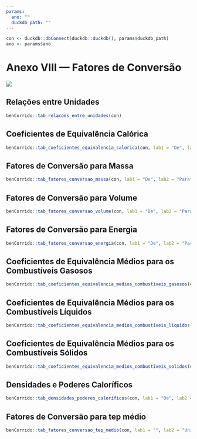 ```yaml
---
params:
  ano: ""
  duckdb_path: ""
---
```


```r
con <- duckdb::dbConnect(duckdb::duckdb(), params$duckdb_path)
ano <- params$ano
```

# Anexo VIII — Fatores de Conversão {-}

![](../img/capas/imagem_cap_anexo.png)

## Relações entre Unidades

```r
benCorrido::tab_relacoes_entre_unidades(con)
```

## Coeficientes de Equivalência Calórica

```r
benCorrido::tab_coeficientes_equivalencia_calorica(con, lab1 = "De", lab2 = "Para")
```

## Fatores de Conversão para Massa

```r
benCorrido::tab_fatores_conversao_massa(con, lab1 = "De", lab2 = "Para")
```

## Fatores de Conversão para Volume

```r
benCorrido::tab_fatores_conversao_volume(con, lab1 = "De", lab2 = "Para")
```

## Fatores de Conversão para Energia

```r
benCorrido::tab_fatores_conversao_energia(con, lab1 = "De", lab2 = "Para")
```

## Coeficientes de Equivalência Médios para os Combustíveis Gasosos

```r
benCorrido::tab_coeficientes_equivalencia_medios_combustiveis_gasosos(con, lab1 = "De (10³ m³)", lab2 = "Para")
```

## Coeficientes de Equivalência Médios para os Combustíveis Líquidos

```r
benCorrido::tab_coeficientes_equivalencia_medios_combustiveis_liquidos(con, lab1 = "De (m³)", lab2 = "Para")
```

## Coeficientes de Equivalência Médios para os Combustíveis Sólidos

```r
benCorrido::tab_coeficientes_equivalencia_medios_combustiveis_solidos(con, lab1 = "De (ton)", lab2 = "Para")
```

## Densidades e Poderes Caloríficos

```r
benCorrido::tab_densidades_poderes_calorificos(con, lab1 = "De", lab2 = "Para")
```

## Fatores de Conversão para tep médio

```r
benCorrido::tab_fatores_conversao_tep_medio(con, lab1 = "", lab2 = "Unidade")
```